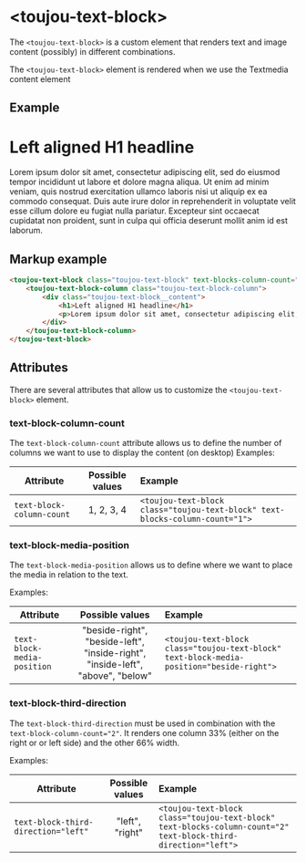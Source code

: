 # &lt;toujou-text-block&gt;
The `<toujou-text-block>` is a custom element that renders text and image content (possibly) in different combinations.

The `<toujou-text-block>` element is rendered when we use the Textmedia content element


## Example
<toujou-text-block class="toujou-text-block" text-blocks-column-count="1">
    <toujou-text-block-column class="toujou-text-block-column">
        <div class="toujou-text-block__content">
            <h1>Left aligned H1 headline</h1>
            <p>Lorem ipsum dolor sit amet, consectetur adipiscing elit, sed do eiusmod tempor incididunt ut labore et dolore magna aliqua. Ut enim ad minim veniam, quis nostrud exercitation ullamco laboris nisi ut aliquip ex ea commodo consequat. Duis aute irure dolor in reprehenderit in voluptate velit esse cillum dolore eu fugiat nulla pariatur. Excepteur sint occaecat cupidatat non proident, sunt in culpa qui officia deserunt mollit anim id est laborum.</p>
        </div>
    </toujou-text-block-column>
</toujou-text-block>


## Markup example
```html
<toujou-text-block class="toujou-text-block" text-blocks-column-count="1">
    <toujou-text-block-column class="toujou-text-block-column">
        <div class="toujou-text-block__content">
            <h1>Left aligned H1 headline</h1>
            <p>Lorem ipsum dolor sit amet, consectetur adipiscing elit, sed do eiusmod tempor incididunt ut labore et dolore magna aliqua. Ut enim ad minim veniam, quis nostrud exercitation ullamco laboris nisi ut aliquip ex ea commodo consequat. Duis aute irure dolor in reprehenderit in voluptate velit esse cillum dolore eu fugiat nulla pariatur. Excepteur sint occaecat cupidatat non proident, sunt in culpa qui officia deserunt mollit anim id est laborum.</p>
        </div>
    </toujou-text-block-column>
</toujou-text-block>
```


## Attributes
There are several attributes that allow us to customize the `<toujou-text-block>` element.


### text-block-column-count
The `text-block-column-count` attribute allows us to define the number of columns we want to use to display the content (on desktop)
Examples:

| Attribute | Possible values | Example |
|---|:---:|:---|
| `text-block-column-count` | 1, 2, 3, 4 | `<toujou-text-block class="toujou-text-block" text-blocks-column-count="1">`  |


### text-block-media-position
The `text-block-media-position` allows us to define where we want to place the media in relation to the text.

Examples:

| Attribute | Possible values | Example |
|---|:---:|:---|
| `text-block-media-position` | "beside-right", "beside-left", "inside-right", "inside-left", "above", "below" | `<toujou-text-block class="toujou-text-block" text-block-media-position="beside-right">`  |


### text-block-third-direction
The `text-block-third-direction` must be used in combination with the `text-block-column-count="2"`. It renders one column 33% (either on the right or or left side) and the other 66% width.

Examples:

| Attribute | Possible values | Example |
|---|:---:|:---|
| `text-block-third-direction="left"` | "left", "right" | `<toujou-text-block class="toujou-text-block" text-blocks-column-count="2" text-block-third-direction="left">`  |
